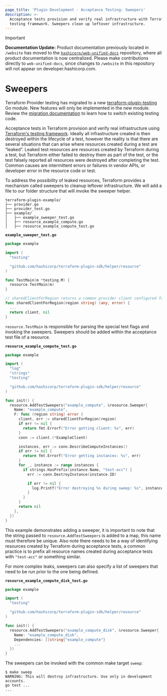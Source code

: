 ```yaml
---
page_title: 'Plugin Development - Acceptance Testing: Sweepers'
description: >-
  Acceptance tests provision and verify real infrastructure with Terraform's
  testing framework. Sweepers clean up leftover infrastructure.
---
```


> [!IMPORTANT]  
> **Documentation Update:** Product documentation previously located in `/website` has moved to the [`hashicorp/web-unified-docs`](https://github.com/hashicorp/web-unified-docs) repository, where all product documentation is now centralized. Please make contributions directly to `web-unified-docs`, since changes to `/website` in this repository will not appear on developer.hashicorp.com.

# Sweepers

<Highlight>

Terraform Provider testing has migrated to a new [terraform-plugin-testing](/terraform/plugin/testing) Go module. New features will only be implemented in the new module. Review the [migration documentation](/terraform/plugin/testing/migrating) to learn how to switch existing testing code.

</Highlight>

Acceptance tests in Terraform provision and verify real infrastructure using [Terraform's testing framework](/terraform/plugin/sdkv2/testing/acceptance-tests). Ideally all infrastructure created is then destroyed within the lifecycle of a test, however the reality is that there are several situations that can arise where resources created during a test are “leaked”. Leaked test resources are resources created by Terraform during a test, but Terraform either failed to destroy them as part of the test, or the test falsely reported all resources were destroyed after completing the test. Common causes are intermittent errors or failures in vendor APIs, or developer error in the resource code or test.

To address the possibility of leaked resources, Terraform provides a mechanism called sweepers to cleanup leftover infrastructure. We will add a file to our folder structure that will invoke the sweeper helper.

```
terraform-plugin-example/
├── provider.go
├── provider_test.go
├── example/
│   ├── example_sweeper_test.go
│   ├── resource_example_compute.go
│   ├── resource_example_compute_test.go
```

**`example_sweeper_test.go`**

```go
package example

import (
  "testing"

  "github.com/hashicorp/terraform-plugin-sdk/helper/resource"
)

func TestMain(m *testing.M) {
  resource.TestMain(m)
}

// sharedClientForRegion returns a common provider client configured for the specified region
func sharedClientForRegion(region string) (any, error) {
  ...
  return client, nil
}
```

`resource.TestMain` is responsible for parsing the special test flags and invoking the sweepers. Sweepers should be added within the acceptance test file of a resource.

**`resource_example_compute_test.go`**

```go
package example

import (
  "log"
  "strings"
  "testing"

  "github.com/hashicorp/terraform-plugin-sdk/helper/resource"
)

func init() {
  resource.AddTestSweepers("example_compute", &resource.Sweeper{
    Name: "example_compute",
    F: func (region string) error {
      client, err := sharedClientForRegion(region)
      if err != nil {
        return fmt.Errorf("Error getting client: %s", err)
      }
      conn := client.(*ExampleClient)

      instances, err := conn.DescribeComputeInstances()
      if err != nil {
        return fmt.Errorf("Error getting instances: %s", err)
      }
      for _, instance := range instances {
        if strings.HasPrefix(instance.Name, "test-acc") {
          err := conn.DestroyInstance(instance.ID)

          if err != nil {
            log.Printf("Error destroying %s during sweep: %s", instance.Name, err)
          }
        }
      }
      return nil
    },
  })
}
```

This example demonstrates adding a sweeper, it is important to note that the string passed to `resource.AddTestSweepers` is added to a map, this name must therefore be unique. Also note there needs to be a way of identifying resources created by Terraform during acceptance tests, a common practice is to prefix all resource names created during acceptance tests with `"test-acc"` or something similar.

For more complex leaks, sweepers can also specify a list of sweepers that need to be run prior to the one being defined.

**`resource_example_compute_disk_test.go`**

```go
package example

import (
  "testing"

  "github.com/hashicorp/terraform-plugin-sdk/helper/resource"
)

func init() {
  resource.AddTestSweepers("example_compute_disk", &resource.Sweeper{
    Name: "example_compute_disk",
    Dependencies: []string{"example_compute"}
    ...
  })
}
```

The sweepers can be invoked with the common make target `sweep`:

```
$ make sweep
WARNING: This will destroy infrastructure. Use only in development accounts.
go test ...
...
```
